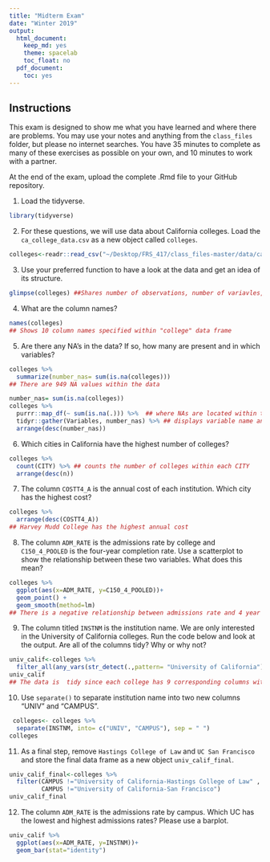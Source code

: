 ```yaml
---
title: "Midterm Exam"
date: "Winter 2019"
output:
  html_document:
    keep_md: yes
    theme: spacelab
    toc_float: no
  pdf_document:
    toc: yes
---
```


## Instructions
This exam is designed to show me what you have learned and where there are problems. You may use your notes and anything from the `class_files` folder, but please no internet searches. You have 35 minutes to complete as many of these exercises as possible on your own, and 10 minutes to work with a partner.  

At the end of the exam, upload the complete .Rmd file to your GitHub repository.  

1. Load the tidyverse.
```r
library(tidyverse)
```


2. For these questions, we will use data about California colleges. Load the `ca_college_data.csv` as a new object called `colleges`.
```r
colleges<-readr::read_csv("~/Desktop/FRS_417/class_files-master/data/ca_college_data.csv")
```


3. Use your preferred function to have a look at the data and get an idea of its structure.
```r
glimpse(colleges) ##Shares number of observations, number of variavles, and column names
```


4. What are the column names?
```r
names(colleges)
## Shows 10 column names specified within "college" data frame
```


5. Are there any NA's in the data? If so, how many are present and in which variables?
```r
colleges %>% 
  summarize(number_nas= sum(is.na(colleges)))
## There are 949 NA values within the data
```

```r
number_nas= sum(is.na(colleges))
colleges %>%
  purrr::map_df(~ sum(is.na(.))) %>%  ## where NAs are located within the data frame (also shows how many are in each variable)
  tidyr::gather(Variables, number_nas) %>% ## displays variable name and number of NA's within that column (there should be 10 rows for 10 vaiables)
  arrange(desc(number_nas))
```


6. Which cities in California have the highest number of colleges?
```r
colleges %>% 
  count(CITY) %>% ## counts the number of colleges within each CITY
  arrange(desc(n))
```


7. The column `COSTT4_A` is the annual cost of each institution. Which city has the highest cost?
```r
colleges %>% 
  arrange(desc(COSTT4_A))
## Harvey Mudd College has the highest annual cost
```

8. The column `ADM_RATE` is the admissions rate by college and `C150_4_POOLED` is the four-year completion rate. Use a scatterplot to show the relationship between these two variables. What does this mean?
```r
colleges %>% 
  ggplot(aes(x=ADM_RATE, y=C150_4_POOLED))+
  geom_point() +
  geom_smooth(method=lm)
## There is a negative relationship between admissions rate and 4 year completion rate. This means that the higher the admissions rate, the lower the 4-year completion rate
```


9. The column titled `INSTNM` is the institution name. We are only interested in the University of California colleges. Run the code below and look at the output. Are all of the columns tidy? Why or why not?
```r
univ_calif<-colleges %>% 
  filter_all(any_vars(str_detect(.,pattern= "University of California")))
univ_calif
## The data is  tidy since each college has 9 corresponding columns with it. Each row represents each individual college and its provided data.
```


10. Use `separate()` to separate institution name into two new columns "UNIV" and "CAMPUS".
```r
 colleges<- colleges %>% 
  separate(INSTNM, into= c("UNIV", "CAMPUS"), sep = " ")
colleges
```


11. As a final step, remove `Hastings College of Law` and `UC San Francisco` and store the final data frame as a new object `univ_calif_final`.
```r
univ_calif_final<-colleges %>% 
  filter(CAMPUS !="University of California-Hastings College of Law" ,
         CAMPUS !="University of California-San Francisco")
univ_calif_final
```

12. The column `ADM_RATE` is the admissions rate by campus. Which UC has the lowest and highest admissions rates? Please use a barplot.
```r
univ_calif %>% 
  ggplot(aes(x=ADM_RATE, y=INSTNM))+
  geom_bar(stat="identity")
```

